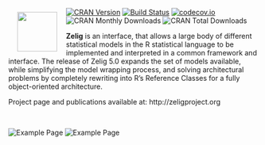 <a href="http://zeligproject.org"><img src="images/zelig.png" align="left" height="80" vspace="8" hspace="18"></a>

<!--- Badges ----->
[![CRAN Version](http://www.r-pkg.org/badges/version/Zelig)](http://cran.r-project.org/package=Zelig)
[![Build Status](https://travis-ci.org/christophergandrud/Zelig.svg?branch=master)](https://travis-ci.org/christophergandrud/Zelig)
[![codecov.io](https://codecov.io/github/IQSS/Zelig/coverage.svg?branch=pkgdown)](https://codecov.io/github/IQSS/Zelig/coverage.svg?branch=pkgdown)
![CRAN Monthly Downloads](http://cranlogs.r-pkg.org/badges/last-month/Zelig)
![CRAN Total Downloads](http://cranlogs.r-pkg.org/badges/grand-total/Zelig)

**Zelig** is an interface, that allows a large body of different statistical models in the R statistical language to be implemented and interpreted in a common framework and interface.  The release of Zelig 5.0 expands the set of models available, while simplifying the model wrapping process, and solving architectural problems by completely rewriting into R’s Reference Classes for a fully object-oriented architecture.


Project page and publications available at:
http://zeligproject.org

<br>

![Example Page](images/gr1.png)
![Example Page](images/gr3.png)
